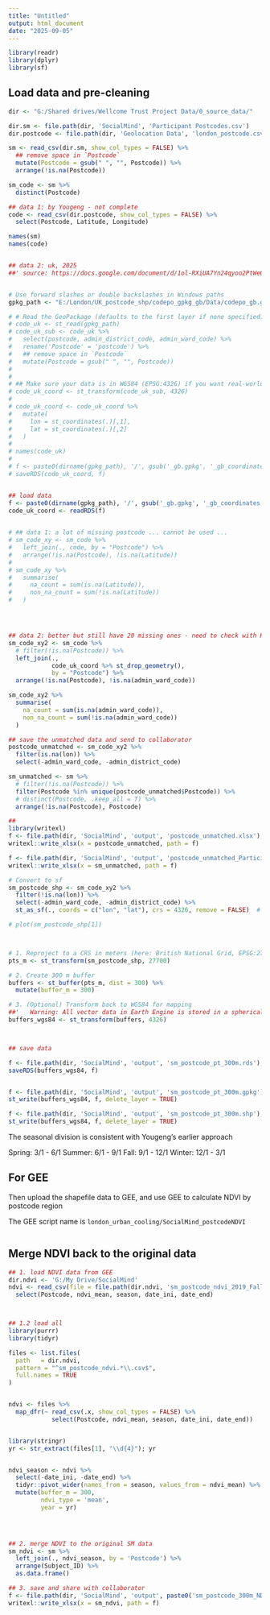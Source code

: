 ```yaml
---
title: "Untitled"
output: html_document
date: "2025-09-05"
---
```



```r

library(readr)
library(dplyr)
library(sf)

```



## Load data and pre-cleaning

```r

dir <- "G:/Shared drives/Wellcome Trust Project Data/0_source_data/"

dir.sm <- file.path(dir, 'SocialMind', 'Participant Postcodes.csv')
dir.postcode <- file.path(dir, 'Geolocation Data', 'london_postcode.csv')

sm <- read_csv(dir.sm, show_col_types = FALSE) %>%
  ## remove space in `Postcode`
  mutate(Postcode = gsub(" ", "", Postcode)) %>%
  arrange(!is.na(Postcode))

sm_code <- sm %>%
  distinct(Postcode)
```


```r

## data 1: by Yougeng - not complete 
code <- read_csv(dir.postcode, show_col_types = FALSE) %>%
  select(Postcode, Latitude, Longitude)

names(sm)
names(code)


## data 2: uk, 2025
##' source: https://docs.google.com/document/d/1ol-RXiUA7Yn24qyoo2PtWeQZvxUTVQwLw61KzqToc1k/edit?usp=sharing


# Use forward slashes or double backslashes in Windows paths
gpkg_path <- "E:/London/UK_postcode_shp/codepo_gpkg_gb/Data/codepo_gb.gpkg"

# # Read the GeoPackage (defaults to the first layer if none specified)
# code_uk <- st_read(gpkg_path)
# code_uk_sub <- code_uk %>%
#   select(postcode, admin_district_code, admin_ward_code) %>%
#   rename('Postcode' = 'postcode') %>%
#   ## remove space in `Postcode`
#   mutate(Postcode = gsub(" ", "", Postcode)) 
# 
# 
# ## Make sure your data is in WGS84 (EPSG:4326) if you want real-world lon/lat
# code_uk_coord <- st_transform(code_uk_sub, 4326) 
# 
# code_uk_coord <- code_uk_coord %>%
#   mutate(
#     lon = st_coordinates(.)[,1],
#     lat = st_coordinates(.)[,2]
#   )
# 
# names(code_uk)
# 
# f <- paste0(dirname(gpkg_path), '/', gsub('_gb.gpkg', '_gb_coordinates.rds', basename(gpkg_path))); f
# saveRDS(code_uk_coord, f)


## load data
f <- paste0(dirname(gpkg_path), '/', gsub('_gb.gpkg', '_gb_coordinates.rds', basename(gpkg_path))); f
code_uk_coord <- readRDS(f)
 
```


```r

# ## data 1: a lot of missing postcode ... cannot be used ...
# sm_code_xy <- sm_code %>%
#   left_join(., code, by = "Postcode") %>%
#   arrange(!is.na(Postcode), !is.na(Latitude))
# 
# sm_code_xy %>%
#   summarise(
#     na_count = sum(is.na(Latitude)),
#     non_na_count = sum(!is.na(Latitude))
#   )




## data 2: better but still have 20 missing ones - need to check with KCL team later
sm_code_xy2 <- sm_code %>%
  # filter(!is.na(Postcode)) %>%
  left_join(., 
            code_uk_coord %>% st_drop_geometry(), 
            by = "Postcode") %>%
  arrange(!is.na(Postcode), !is.na(admin_ward_code))

sm_code_xy2 %>%
  summarise(
    na_count = sum(is.na(admin_ward_code)),
    non_na_count = sum(!is.na(admin_ward_code))
  )
```


```r

## save the unmatched data and send to collaborator
postcode_unmatched <- sm_code_xy2 %>%
  filter(is.na(lon)) %>%
  select(-admin_ward_code, -admin_district_code)

sm_unmatched <- sm %>% 
  # filter(!is.na(Postcode)) %>%
  filter(Postcode %in% unique(postcode_unmatched$Postcode)) %>%
  # distinct(Postcode, .keep_all = T) %>%
  arrange(!is.na(Postcode), Postcode)

## 
library(writexl)
f <- file.path(dir, 'SocialMind', 'output', 'postcode_unmatched.xlsx'); f
writexl::write_xlsx(x = postcode_unmatched, path = f)

f <- file.path(dir, 'SocialMind', 'output', 'postcode_unmatched_Participant.xlsx'); f
writexl::write_xlsx(x = sm_unmatched, path = f)
```



```r

# Convert to sf
sm_postcode_shp <- sm_code_xy2 %>%
  filter(!is.na(lon)) %>%
  select(-admin_ward_code, -admin_district_code) %>%
  st_as_sf(., coords = c("lon", "lat"), crs = 4326, remove = FALSE)  # WGS84

# plot(sm_postcode_shp[1])



# 1. Reproject to a CRS in meters (here: British National Grid, EPSG:27700)
pts_m <- st_transform(sm_postcode_shp, 27700)

# 2. Create 300 m buffer
buffers <- st_buffer(pts_m, dist = 300) %>%
  mutate(buffer_m = 300)

# 3. (Optional) Transform back to WGS84 for mapping
##'   Warning: All vector data in Earth Engine is stored in a spherical coordinate system (specifically, EPSG:4326).To minimize the possibility of unintended changes, first reproject vector data to EPSG:4326 before uploading.
buffers_wgs84 <- st_transform(buffers, 4326)



## save data

f <- file.path(dir, 'SocialMind', 'output', 'sm_postcode_pt_300m.rds'); f
saveRDS(buffers_wgs84, f)


f <- file.path(dir, 'SocialMind', 'output', 'sm_postcode_pt_300m.gpkg'); f
st_write(buffers_wgs84, f, delete_layer = TRUE)

f <- file.path(dir, 'SocialMind', 'output', 'sm_postcode_pt_300m.shp'); f
st_write(buffers_wgs84, f, delete_layer = TRUE)

```




The seasonal division is consistent with Yougeng’s earlier approach

  Spring: 3/1 - 6/1
  Summer: 6/1 - 9/1
  Fall:   9/1 - 12/1
  Winter: 12/1 - 3/1
  
  
## For GEE

Then upload the shapefile data to GEE, and use GEE to calculate NDVI by postcode region 

The GEE script name is `london_urban_cooling/SocialMind_postcodeNDVI`

```r

```





## Merge NDVI back to the original data

```r

## 1. load NDVI data from GEE
dir.ndvi <- 'G:/My Drive/SocialMind'
ndvi <- read_csv(file = file.path(dir.ndvi, 'sm_postcode_ndvi_2019_Fall.csv'), show_col_types = F) %>%
  select(Postcode, ndvi_mean, season, date_ini, date_end)



## 1.2 load all
library(purrr)
library(tidyr)

files <- list.files(
  path   = dir.ndvi,
  pattern = "^sm_postcode_ndvi.*\\.csv$",
  full.names = TRUE
) 


ndvi <- files %>%
  map_dfr(~ read_csv(.x, show_col_types = FALSE) %>%
            select(Postcode, ndvi_mean, season, date_ini, date_end))  


library(stringr)
yr <- str_extract(files[1], "\\d{4}"); yr


ndvi_season <- ndvi %>%
  select(-date_ini, -date_end) %>%
  tidyr::pivot_wider(names_from = season, values_from = ndvi_mean) %>%
  mutate(buffer_m = 300,
         ndvi_type = 'mean',
         year = yr)
  



## 2. merge NDVI to the original SM data
sm_ndvi <- sm %>%
  left_join(., ndvi_season, by = 'Postcode') %>%
  arrange(Subject_ID) %>%
  as.data.frame()

## 3. save and share with collaborator 
f <- file.path(dir, 'SocialMind', 'output', paste0('sm_postcode_300m_NDVI_season_', yr, '.xlsx')); f
writexl::write_xlsx(x = sm_ndvi, path = f)
```



